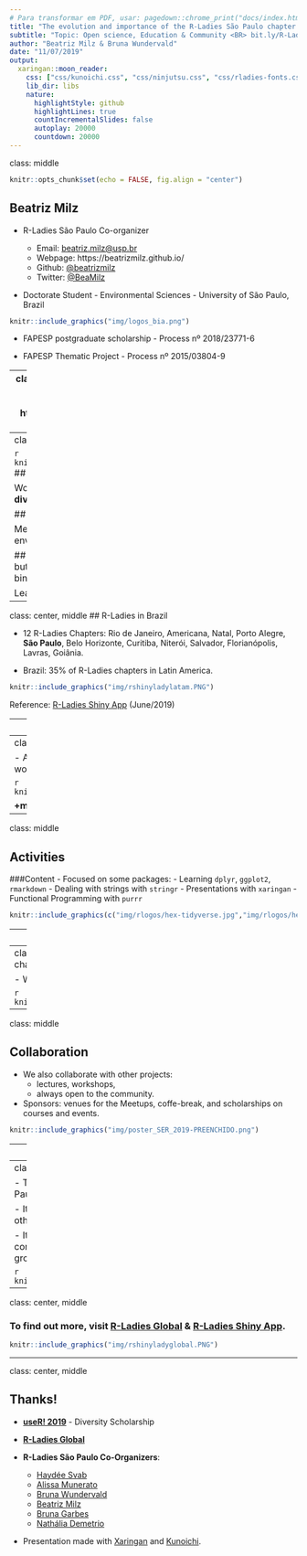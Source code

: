 ```yaml
---
# Para transformar em PDF, usar: pagedown::chrome_print("docs/index.html")
title: "The evolution and importance of the R-Ladies São Paulo chapter in Brazil "
subtitle: "Topic: Open science, Education & Community <BR> bit.ly/R-LadiesSP"
author: "Beatriz Milz & Bruna Wundervald"
date: "11/07/2019"
output:
  xaringan::moon_reader:
    css: ["css/kunoichi.css", "css/ninjutsu.css", "css/rladies-fonts.css"]
    lib_dir: libs
    nature:
      highlightStyle: github
      highlightLines: true
      countIncrementalSlides: false
      autoplay: 20000
      countdown: 20000
---
```

class: middle
```r
knitr::opts_chunk$set(echo = FALSE, fig.align = "center")
```


## Beatriz Milz
- R-Ladies São Paulo Co-organizer

  - Email: <a href="mailto:beatriz.milz@usp.br">beatriz.milz@usp.br</a>
  - Webpage: https://beatrizmilz.github.io/ 
  - Github: <a href="http://github.com/beatrizmilz">@beatrizmilz</a>
  - Twitter: <a href="http://twitter.com/beatrizmilz">@BeaMilz</a> 

- Doctorate Student - Environmental Sciences - University of São Paulo, Brazil
```r
knitr::include_graphics("img/logos_bia.png")
```
-  FAPESP postgraduate scholarship - Process nº 2018/23771-6 

- FAPESP Thematic Project - Process nº 2015/03804-9 

---
class: middle
## Bruna Wundervald
- R-Ladies São Paulo Co-organizer
  - Email: <a href="brunadaviesw@gmail.com">brunadaviesw@gmail.com</a>
  - Webpage: https://brunaw.com 
  - Github: <a href="http://github.com/brunaw">@brunaw</a>
  - Twitter: <a href="http://twitter.com/bwundervald">@bwundervald</a>

- Ph.D. Candidate in Statistics at Maynooth University, Ireland

- Science Foundation Ireland Career Development Award grant number
17/CDA/4695

```r
knitr::include_graphics("img/SFI.jpg")
```



---
class:  center, middle

```r
knitr::include_graphics("img/hexlogorladies.jpeg")
```
## What is R-Ladies?

Worldwide organization that  promotes **gender diversity** in the `R` community. 

## How?

Meetups and mentorship in a friendly and safe environment. 


## For whom?
Underrepresented genders - including but not limited to:
  - cis/trans women, trans men, non-binary, genderqueer, agender


Learn more: [About us - R-Ladies](https://rladies.org/about-us/)




---
class:  center, middle
## R-Ladies in Brazil

- 12 R-Ladies Chapters:
Rio de Janeiro, Americana, Natal, Porto Alegre, **São Paulo**, Belo Horizonte, Curitiba, Niterói, Salvador, Florianópolis, Lavras, Goiânia.

- Brazil: 35% of R-Ladies chapters in Latin America.

```r
knitr::include_graphics("img/rshinyladylatam.PNG")
```

Reference: [R-Ladies Shiny App](https://gqueiroz.shinyapps.io/rshinylady/)  (June/2019)

---
class:  center, middle

## R-Ladies São Paulo

```r
knitr::include_graphics("img/1meetupsp.jpeg")
```
- **First R-Ladies São Paulo Meetup** - August/2018

- **+430 members** - June/2019 

---
class: middle
## Activities

- Already held 10 events, including:
  - meetups, 
  - workshops, 
  - datathons.


```r
knitr::include_graphics("img/foto_loggi.jpeg")
```

**+meetings are monthly being planned!**

---
class: middle

## Activities

###Content - Focused on some packages:
- Learning `dplyr`, `ggplot2`, `rmarkdown`
- Dealing with strings with `stringr`
- Presentations with `xaringan`
- Functional Programming with `purrr`

```r
knitr::include_graphics(c("img/rlogos/hex-tidyverse.jpg","img/rlogos/hex-dplyr.png","img/rlogos/hex-stringr.png", "img/rlogos/hex-ggplot2.png", "img/rlogos/hex-purrr.jpg", "img/rlogos/hex-rmarkdown.png", "img/rlogos/hex-xaringan.png"))
```

---
class: middle

## Activities

###Content - Focused on case presentations:

- Exploring Open Data
- Google Analytics Data extraction
- News article with electoral data
- Economics and Transportation DataViz

```r
knitr::include_graphics("img/Rplot-highchart.png")
```


---
class: middle
## Activities: partnership with other chapters

- Workshop with R-Ladies Niterói (May/2019).

```r
knitr::include_graphics("img/rladiesniteroi.jpeg")
```
---
class: middle

## Collaboration

- We also collaborate with other projects:
  - lectures, workshops,
  - always open to the community.  

- Sponsors: venues for the Meetups, coffe-break, and scholarships on courses and events.

```r
knitr::include_graphics("img/poster_SER_2019-PREENCHIDO.png")
```

---
class: middle

## Important points!

- The group provides a safe environment for people interested in `R`. 
   - Code of conduct: [https://github.com/rladies/starter-kit/wiki/Code-of-Conduct#portuguese](https://github.com/rladies/starter-kit/wiki/Code-of-Conduct#portuguese)

- All of the content presented is made available freely on github in portuguese:

   - [https://github.com/rladies/meetup-presentations_sao-paulo](https://github.com/rladies/meetup-presentations_sao-paulo)

- **All of the activities are free to attend**

  - The gratuity is very relevant in the Brazilian context:
  the few `R` courses available in Portuguese are often expensive, and there is no other active `R` group in São Paulo (the biggest city in Brazil!) that provides this type of content free of charge.

---
class: middle
## Conclusion

- The increasing popularity of the R-Ladies São Paulo shows us how important it is to support it, 

- It can be the key to motivate the creation of other chapters in Brazil, 

- It helps to increase the strength of the Brazilian R community and the inclusion of underrepresented groups. 

```r
knitr::include_graphics("img/alissonhorst.jpg")
```

---
class:  center, middle

### To find out  more, visit [R-Ladies Global](https://rladies.org/) & [R-Ladies Shiny App](https://gqueiroz.shinyapps.io/rshinylady/).

```r
knitr::include_graphics("img/rshinyladyglobal.PNG")
```

---
class:  center, middle

## Thanks!

- **[useR! 2019](https://user2019.r-project.org/)** - Diversity Scholarship

- **[R-Ladies Global](https://rladies.org/)**

- **R-Ladies São Paulo Co-Organizers**: 
  - [Haydée Svab](https://www.linkedin.com/in/hsvab/)
  - [Alissa Munerato](https://br.linkedin.com/in/alissa-munerato-1b0501103)
  - [Bruna Wundervald](http://brunaw.com/)
  - [Beatriz Milz](https://beatrizmilz.github.io/)
  - [Bruna Garbes](https://github.com/brunagarbes)
  - [Nathália Demetrio](https://github.com/natydemi)


- Presentation made with [Xaringan](https://github.com/yihui/xaringan) and [Kunoichi](https://github.com/emitanaka/ninja-theme).
